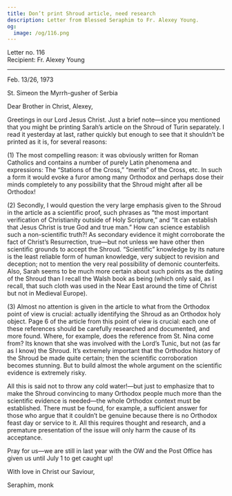 ```yaml
---
title: Don’t print Shroud article, need research
description: Letter from Blessed Seraphim to Fr. Alexey Young.
og:
  image: /og/116.png
---
```


<div style={{textAlign:'right', fontFamily:'monospace'}}>Letter no. 116</div>
<div style={{textAlign:'left', fontFamily:'monospace'}}>Recipient: Fr. Alexey Young</div>

---

Feb. 13/26, 1973

St. Simeon the Myrrh-gusher of Serbia

Dear Brother in Christ, Alexey,

Greetings in our Lord Jesus Christ. Just a brief note—since you mentioned that you might be printing Sarah’s article on the Shroud of Turin separately. I read it yesterday at last, rather quickly but enough to see that it shouldn’t be printed as it is, for several reasons:

(1) The most compelling reason: it was obviously written for Roman Catholics and contains a number of purely Latin phenomena and expressions: The “Stations of the Cross,” “merits” of the Cross, etc. In such a form it would evoke a furor among many Orthodox and perhaps dose their minds completely to any possibility that the Shroud might after all be Orthodox!

(2) Secondly, I would question the very large emphasis given to the Shroud in the article as a scientific proof, such phrases as “the most important verification of Christianity outside of Holy Scripture,” and “It can establish that Jesus Christ is true God and true man.” How can science establish such a non-scientific truth?! As secondary evidence it might corroborate the fact of Christ’s Resurrection, true—but not unless we have other then scientific grounds to accept the Shroud. “Scientific” knowledge by its nature is the least reliable form of human knowledge, very subject to revision and deception; not to mention the very real possibility of demonic counterfeits. Also, Sarah seems to be much more certain about such points as the dating of the Shroud than I recall the Walsh book as being (which only said, as I recall, that such cloth was used in the Near East around the time of Christ but not in Medieval Europe).

(3) Almost no attention is given in the article to what from the Orthodox point of view is crucial: actually identifying the Shroud as an Orthodox holy object. Page 6 of the article from this point of view is crucial: each one of these references should be carefully researched and documented, and more found. Where, for example, does the reference from St. Nina come from? Its known that she was involved with the Lord’s Tunic, but not (as far as I know) the Shroud. It’s extremely important that the Orthodox history of the Shroud be made quite certain; then the scientific corroboration becomes stunning. But to build almost the whole argument on the scientific evidence is extremely risky.

All this is said not to throw any cold water!—but just to emphasize that to make the Shroud convincing to many Orthodox people much more than the scientific evidence is needed—the whole Orthodox context must be established. There must be found, for example, a sufficient answer for those who argue that it couldn’t be genuine because there is no Orthodox feast day or service to it. All this requires thought and research, and a premature presentation of the issue will only harm the cause of its acceptance.

Pray for us—we are still in last year with the OW and the Post Office has given us until July 1 to get caught up!

With love in Christ our Saviour,

Seraphim, monk